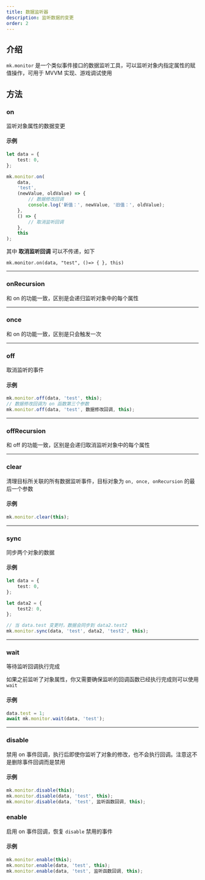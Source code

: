 ```yaml
---
title: 数据监听器
description: 监听数据的变更
order: 2
---
```


## 介绍

`mk.monitor` 是一个类似事件接口的数据监听工具，可以监听对象内指定属性的赋值操作，可用于 MVVM 实现、游戏调试使用

## 方法

### on

监听对象属性的数据变更

#### 示例

```ts
let data = {
    test: 0,
};

mk.monitor.on(
    data,
    'test',
    (newValue, oldValue) => {
        // 数据修改回调
        console.log('新值：', newValue, '旧值：', oldValue);
    },
    () => {
        // 取消监听回调
    },
    this
);
```

其中 **取消监听回调** 可以不传递，如下

`mk.monitor.on(data, "test", ()=> { }, this)`

---

### onRecursion

和 on 的功能一致，区别是会递归监听对象中的每个属性

---

### once

和 on 的功能一致，区别是只会触发一次

---

### off

取消监听的事件

#### 示例

```ts
mk.monitor.off(data, 'test', this);
// 数据修改回调为 on 函数第三个参数
mk.monitor.off(data, 'test', 数据修改回调, this);
```

---

### offRecursion

和 off 的功能一致，区别是会递归取消监听对象中的每个属性

---

### clear

清理目标所关联的所有数据监听事件，目标对象为 `on, once, onRecursion` 的最后一个参数

#### 示例

```ts
mk.monitor.clear(this);
```

---

### sync

同步两个对象的数据

#### 示例

```ts
let data = {
    test: 0,
};

let data2 = {
    test2: 0,
};

// 当 data.test 变更时，数据会同步到 data2.test2
mk.monitor.sync(data, 'test', data2, 'test2', this);
```

---

### wait

等待监听回调执行完成

如果之前监听了对象属性，你又需要确保监听的回调函数已经执行完成则可以使用 `wait`

#### 示例

```ts
data.test = 1;
await mk.monitor.wait(data, 'test');
```

---

### disable

禁用 on 事件回调，执行后即使你监听了对象的修改，也不会执行回调。注意这不是删除事件回调而是禁用

#### 示例

```ts
mk.monitor.disable(this);
mk.monitor.disable(data, 'test', this);
mk.monitor.disable(data, 'test', 监听函数回调, this);
```

### enable

启用 on 事件回调，恢复 `disable` 禁用的事件

#### 示例

```ts
mk.monitor.enable(this);
mk.monitor.enable(data, 'test', this);
mk.monitor.enable(data, 'test', 监听函数回调, this);
```
